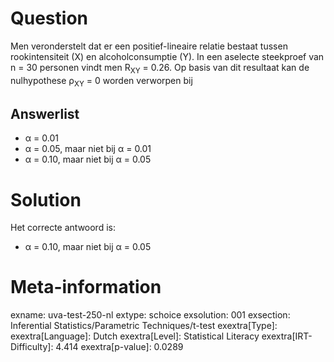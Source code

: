 Question
========

Men veronderstelt dat er een positief-lineaire relatie bestaat tussen
rookintensiteit (X) en alcoholconsumptie (Y). In een aselecte steekproef
van n = 30 personen vindt men R~XY~ = 0.26. Op basis van dit resultaat
kan de nulhypothese ρ~XY~ = 0 worden verworpen bij

Answerlist
----------

* α = 0.01
* α = 0.05, maar niet bij α = 0.01
* α = 0.10, maar niet bij α = 0.05

Solution
========

Het correcte antwoord is: 

* α = 0.10, maar niet bij α = 0.05

Meta-information
================
exname: uva-test-250-nl
extype: schoice
exsolution: 001
exsection: Inferential Statistics/Parametric Techniques/t-test
exextra[Type]: 
exextra[Language]: Dutch
exextra[Level]: Statistical Literacy
exextra[IRT-Difficulty]: 4.414
exextra[p-value]: 0.0289
